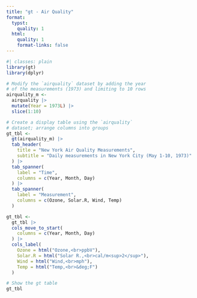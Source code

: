 ```yaml
---
title: "gt - Air Quality"
format:
  typst:
    quality: 1
  html:
    quality: 1
    format-links: false
---
```


```r
#| classes: plain
library(gt)
library(dplyr)

# Modify the `airquality` dataset by adding the year
# of the measurements (1973) and limiting to 10 rows
airquality_m <-
  airquality |>
  mutate(Year = 1973L) |>
  slice(1:10)

# Create a display table using the `airquality`
# dataset; arrange columns into groups
gt_tbl <-
  gt(airquality_m) |>
  tab_header(
    title = "New York Air Quality Measurements",
    subtitle = "Daily measurements in New York City (May 1-10, 1973)"
  ) |>
  tab_spanner(
    label = "Time",
    columns = c(Year, Month, Day)
  ) |>
  tab_spanner(
    label = "Measurement",
    columns = c(Ozone, Solar.R, Wind, Temp)
  )

gt_tbl <-
  gt_tbl |>
  cols_move_to_start(
    columns = c(Year, Month, Day)
  ) |>
  cols_label(
    Ozone = html("Ozone,<br>ppbV"),
    Solar.R = html("Solar R.,<br>cal/m<sup>2</sup>"),
    Wind = html("Wind,<br>mph"),
    Temp = html("Temp,<br>&deg;F")
  )

# Show the gt table
gt_tbl

```